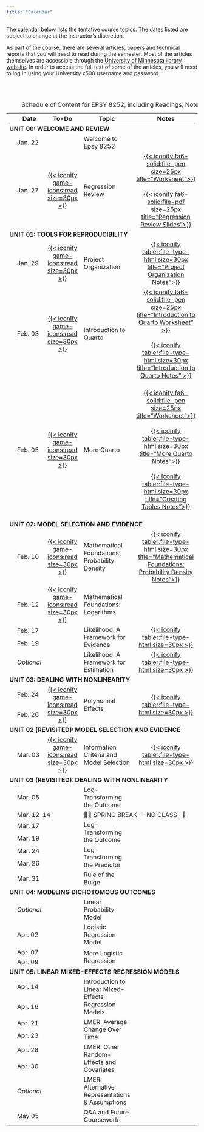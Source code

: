 ```yaml
---
title: "Calendar"
---
```



The calendar below lists the tentative course topics. The dates listed are subject to change at the instructor's discretion.

As part of the course, there are several articles, papers and technical reports that you will need to read during the semester. Most of the articles themselves are accessible through the [University of Minnesota library website](http://www.lib.umn.edu). In order to access the full text of some of the articles, you will need to log in using your University x500 username and password.

<br /><br />


<table class="table">
<caption>Schedule of Content for EPSY 8252, including Readings, Notes, QMD Documents, and R Script Files</caption>
<thead>
<tr>
<th style="width:10%;" id="blank"></th>
<th style="width:10%;" id="date">Date</th>
<th style="width:10%;text-align:center" id="todo">To-Do</th>
<th style="width:40%;" id="topic">Topic</th>
<th style="width:10%;text-align:center" id="notes">Notes</th>
<th style="width:10%;text-align:center" id="qmd">QMD</th>
<th style="width:10%;text-align:center" id="script">Script</th>
</tr>
</thead>

<tbody>

<!-- ---------------------------------- -->
<!-- UNIT 00: WELCOME AND REVIEW    -->
<!-- ---------------------------------- -->

<tr>
<td colspan="7" scope="colgroup" headers="blank todo topic notes qmd script"><b>UNIT 00: WELCOME AND REVIEW</b></td>
</tr>

<tr>
<td align="center" style="vertical-align:middle;" headers="blank">&nbsp;</td>
<td headers="date">Jan. 22</td>
<td align="center" style="vertical-align:middle;" headers="todo"></td>
<td headers="topic">Welcome to Epsy 8252</td>
<td align="center" style="vertical-align:middle;" headers="notes"></td>
<td align="center" style="vertical-align:middle;" headers="qmd"></td>
<td align="center" style="vertical-align:middle;" headers="script"></td>
</tr>

<tr>
<td align="center" style="vertical-align:middle;" headers="blank">&nbsp;</td>
<td style="vertical-align:middle;" headers="date">Jan. 27</td>
<td align="center" style="vertical-align:middle;" headers="todo">
  [{{< iconify game-icons:read size=30px >}}](readings/01-update-tech.html)
</td>
<td style="vertical-align:middle;" headers="topic">Regression Review</td>
<td align="center" style="vertical-align:middle;" headers="notes">
  [{{< iconify fa6-solid:file-pen size=25px title="Worksheet">}}](worksheets/worksheet-01-regression-review.html)<br/><br />
  [{{< iconify fa6-solid:file-pdf size=25px title="Regression Review Slides">}}](files/01-regression-review.pdf)
</td>
<td align="center" style="vertical-align:middle;" headers="qmd"></td>
<td align="center" style="vertical-align:middle;" headers="script">
  [{{< iconify file-icons:r size=30px title="Regression Review R Script File">}}](scripts/01-regression-review.R)
</td>
</tr>


<!-- ---------------------------------- -->
<!-- UNIT 01: TOOLS FOR REPRODUCIBILITY -->
<!-- ---------------------------------- -->

<tr>
<td colspan="7" scope="colgroup" headers="blank todo topic notes qmd script"><b>UNIT 01: TOOLS FOR REPRODUCIBILITY</b></td>
</tr>

<tr>
<td align="center" style="vertical-align:middle;" headers="blank">&nbsp;</td>
<td style="vertical-align:middle;" headers="date">Jan. 29</td>
<td align="center" style="vertical-align:middle;" headers="todo">
  [{{< iconify game-icons:read size=30px >}}](readings/02-project-organization.html)
</td>
<td style="vertical-align:middle;" headers="topic">Project Organization</td>
<td align="center" style="vertical-align:middle;" headers="notes">
  [{{< iconify tabler:file-type-html size=30px title="Project Organization Notes">}}](notes/02-project-organization.html)
</td>
<td align="center" style="vertical-align:middle;" headers="qmd">
  [{{< iconify simple-icons:quarto size=25px title="Project Organization QMD File" >}}](https://raw.githubusercontent.com/zief0002/fluffy-ants/main/notes/02-project-organization.qmd)
</td>
<td align="center" style="vertical-align:middle;" headers="script"></td>
</tr>

<tr>
<td align="center" style="vertical-align:middle;" headers="blank">&nbsp;</td>
<td style="vertical-align:middle;" headers="date">Feb. 03</td>
<td align="center" style="vertical-align:middle;" headers="todo">
  [{{< iconify game-icons:read size=30px >}}](readings/03-introduction-to-quarto.html)
</td>
<td style="vertical-align:middle;" headers="topic">Introduction to Quarto</td>
<td align="center" style="vertical-align:middle;" headers="notes">
  [{{< iconify fa6-solid:file-pen size=25px title="Introduction to Quarto Worksheet" >}}](worksheets/worksheet-03-hello-world-quarto.html)<br/><br />
  [{{< iconify tabler:file-type-html size=30px title="Introduction to Quarto Notes" >}}](notes/03-introduction-to-quarto.html)
</td>
<td align="center" style="vertical-align:middle;" headers="qmd">
   [{{< iconify simple-icons:quarto size=25px title="Worksheet QMD File" >}}](https://raw.githubusercontent.com/zief0002/fluffy-ants/main/worksheets/worksheet-03-hello-world-quarto.qmd)<br/><br />
   [{{< iconify simple-icons:quarto size=25px  title="Introduction to Quarto QMD File" >}}](https://raw.githubusercontent.com/zief0002/fluffy-ants/main/notes/03-introduction-to-quarto.qmd)
</td>
<td align="center" style="vertical-align:middle;" headers="script"></td>
</tr>


<tr>
<td align="center" style="vertical-align:middle;" headers="blank">&nbsp;</td>
<td style="vertical-align:middle;" headers="date">Feb. 05</td>
<td align="center" style="vertical-align:middle;" headers="todo">
  [{{< iconify game-icons:read size=30px >}}](readings/04-more-quarto.html)
</td>
<td style="vertical-align:middle;" headers="topic">More Quarto</td>
<td align="center" style="vertical-align:middle;" headers="notes">
  [{{< iconify fa6-solid:file-pen size=25px title="Worksheet">}}](worksheets/worksheet-04-more-quarto.html)<br/><br />
  [{{< iconify tabler:file-type-html size=30px title="More Quarto Notes">}}](notes/04-01-more-quarto.html)<br/><br />
  [{{< iconify tabler:file-type-html size=30px title="Creating Tables Notes">}}](notes/04-02-creating-tables.html)
</td>
<td align="center" style="vertical-align:middle;" headers="qmd">
   [{{< iconify simple-icons:quarto size=25px title="Worksheet QMD File" >}}](https://raw.githubusercontent.com/zief0002/fluffy-ants/main/worksheets/worksheet-04-more-quarto.qmd)<br/><br />
   [{{< iconify simple-icons:quarto size=25px title="More Quarto QMD File">}}](https://raw.githubusercontent.com/zief0002/fluffy-ants/main/notes/04-01-more-quarto.qmd)<br/><br />
   [{{< iconify simple-icons:quarto size=25px title="Creating Tables QMD File" >}}](https://raw.githubusercontent.com/zief0002/fluffy-ants/main/notes/04-02-creating-tables.qmd)
</td>
<td align="center" style="vertical-align:middle;" headers="script"></td>
</tr>

<!-- ------------------------------------- -->
<!-- UNIT 02: MODEL SELECTION AND EVIDENCE -->
<!-- ------------------------------------- -->

<tr>
<td colspan="7" scope="colgroup" headers="blank todo topic notes qmd script"><b>UNIT 02: MODEL SELECTION AND EVIDENCE</b></td>
</tr>

<tr>
<td align="center" style="vertical-align:middle;" headers="blank">&nbsp;</td>
<td style="vertical-align:middle;" headers="date">Feb. 10</td>
<td align="center" style="vertical-align:middle;" headers="todo">
  [{{< iconify game-icons:read size=30px >}}](readings/05-mathematical-foundations-probability.html)
</td>
<td style="vertical-align:middle;" headers="topic">Mathematical Foundations: Probability Density</td>
<td align="center" style="vertical-align:middle;" headers="notes">
  [{{< iconify tabler:file-type-html size=30px title="Mathematical Foundations: Probability Density Notes">}}](notes/05-mathematical-foundations-probability-density.html)
</td>
<td align="center" style="vertical-align:middle;" headers="qmd">
   [{{< iconify simple-icons:quarto size=25px title="Mathematical Foundations: Probability Density QMD File" >}}](https://raw.githubusercontent.com/zief0002/fluffy-ants/main/notes/05-mathematical-foundations-probability-density.qmd)
</td>
<td align="center" style="vertical-align:middle;" headers="script">
  [{{< iconify file-icons:r size=30px title="Mathematical Foundations: Probability Density R Script File">}}](scripts/05-mathematical-foundations-probability-density.R)
</td>
</tr>


<tr>
<td align="center" style="vertical-align:middle;" headers="blank">&nbsp;</td>
<td style="vertical-align:middle;" headers="date">Feb. 12</td>
<td align="center" style="vertical-align:middle;" headers="todo">
  [{{< iconify game-icons:read size=30px >}}](readings/06-mathematical-foundations-logarithms.html)
</td>
<td style="vertical-align:middle;" headers="topic">Mathematical Foundations: Logarithms</td>
<td align="center" style="vertical-align:middle;" headers="notes">
  <!-- [{{< iconify tabler:file-type-html size=30px >}}](notes/06-mathematical-foundations-logarithms.html) -->
</td>
<td align="center" style="vertical-align:middle;" headers="qmd">
   <!-- [{{< iconify simple-icons:quarto size=25px >}}](https://raw.githubusercontent.com/zief0002/fluffy-ants/main/notes/06-mathematical-foundations-logarithms.qmd) -->
</td>
<td align="center" style="vertical-align:middle;" headers="script">
  <!-- [{{< iconify file-icons:r size=30px >}}](scripts/06-mathematical-foundations-logarithms.R) -->
</td>
</tr>

<tr>
<td align="center" style="vertical-align:middle;" headers="blank">&nbsp;</td>
<td style="vertical-align:middle;" headers="date">Feb. 17</td>
<td align="center" style="vertical-align:middle;" rowspan="2" headers="todo"></td>
<td style="vertical-align:middle;" rowspan="2" headers="topic">Likelihood: A Framework for Evidence</td>
<td align="center" style="vertical-align:middle;" rowspan="2" headers="notes">
  [{{< iconify tabler:file-type-html size=30px >}}](notes/04-likelihood-evidence.html)
</td>
<td align="center" style="vertical-align:middle;" rowspan="2" headers="qmd">
   [{{< iconify simple-icons:quarto size=25px >}}](https://raw.githubusercontent.com/zief0002/fluffy-ants/main/notes/04-likelihood-evidence.qmd)
</td>
<td align="center" style="vertical-align:middle;" rowspan="2" headers="script">
  [{{< iconify file-icons:r size=30px >}}](scripts/04-likelihood-evidence.R)
</td>
</tr>

<tr>
<td align="center" style="vertical-align:middle;" headers="blank">&nbsp;</td>
<td style="vertical-align:middle;" headers="date">Feb. 19</td>
</tr>


<tr>
<td align="center" style="vertical-align:middle;" headers="blank">&nbsp;</td>
<td style="vertical-align:middle;" headers="date">*Optional* </td>
<td align="center" style="vertical-align:middle;" headers="todo"></td>
<td style="vertical-align:middle;" headers="topic">Likelihood: A Framework for Estimation</td>
<td align="center" style="vertical-align:middle;" headers="notes">
   [{{< iconify tabler:file-type-html size=30px >}}](notes/04-optional-likelihood-estimation.html)
</td>
<td align="center" style="vertical-align:middle;" headers="qmd">
  [{{< iconify simple-icons:quarto size=25px >}}](https://raw.githubusercontent.com/zief0002/fluffy-ants/main/notes/04-optional-likelihood-estimation.qmd)
</td>
<td align="center" style="vertical-align:middle;" headers="script"></td>
</tr>


<!-- ------------------------------------- -->
<!-- UNIT 03: DEALING WITH NONLINEARITY -->
<!-- ------------------------------------- -->

<tr>
<td colspan="7" scope="colgroup" headers="blank todo topic notes qmd script"><b>UNIT 03: DEALING WITH NONLINEARITY</b></td>
</tr>


<tr>
<td align="center" style="vertical-align:middle;" headers="blank">&nbsp;</td>
<td style="vertical-align:middle;" headers="date">Feb. 24</td>
<td align="center" style="vertical-align:middle;" rowspan="2" headers="todo">
  [{{< iconify game-icons:read size=30px >}}](readings/09-polynomial-effects.html)
</td>
<td style="vertical-align:middle;" rowspan="2" headers="topic">Polynomial Effects</td>
<td align="center" style="vertical-align:middle;" rowspan="2" headers="notes">
  [{{< iconify tabler:file-type-html size=30px >}}](notes/09-polynomial-effects.html)
</td>
<td align="center" style="vertical-align:middle;" rowspan="2" headers="qmd">
   [{{< iconify simple-icons:quarto size=25px >}}](https://raw.githubusercontent.com/zief0002/fluffy-ants/main/notes/09-polynomial-effects.qmd)
</td>
<td align="center" style="vertical-align:middle;" rowspan="2" headers="script">
  [{{< iconify file-icons:r size=30px >}}](scripts/09-polynomial-effects.R)
</td>
</tr>

<tr>
<td align="center" style="vertical-align:middle;" headers="blank">&nbsp;</td>
<td style="vertical-align:middle;" headers="date">Feb. 26</td>
</tr>


<tr>
<td colspan="7" scope="colgroup" headers="blank todo topic notes qmd script"><b>UNIT 02 (REVISITED): MODEL SELECTION AND EVIDENCE</b></td>
</tr>

<tr>
<td align="center" style="vertical-align:middle;" headers="blank">&nbsp;</td>
<td style="vertical-align:middle;" headers="date">Mar. 03</td>
<td align="center" style="vertical-align:middle;" headers="todo">
  [{{< iconify game-icons:read size=30px >}}](readings/10-information-criteria-and-model-selection.html)
</td>
<td style="vertical-align:middle;" headers="topic">Information Criteria and Model Selection</td>
<td align="center" style="vertical-align:middle;" headers="notes">
  [{{< iconify tabler:file-type-html size=30px >}}](notes/10-information-criteria-and-model-selection.html)
</td>
<td align="center" style="vertical-align:middle;" headers="qmd">
   [{{< iconify simple-icons:quarto size=25px >}}](https://raw.githubusercontent.com/zief0002/fluffy-ants/main/notes/10-information-criteria-and-model-selection.qmd)
</td>
<td align="center" style="vertical-align:middle;" headers="script">
  [{{< iconify file-icons:r size=30px >}}](scripts/10-information-criteria-and-model-selection.R)
</td>
</tr>


<!-- ------------------------------------- -->
<!-- UNIT 03 (REVISITED): DEALING WITH NONLINEARITY -->
<!-- ------------------------------------- -->

<tr>
<td colspan="7" scope="colgroup" headers="blank todo topic notes qmd script"><b>UNIT 03 (REVISITED): DEALING WITH NONLINEARITY</b></td>
</tr>

<tr>
<td align="center" style="vertical-align:middle;" headers="blank">&nbsp;</td>
<td style="vertical-align:middle;" headers="date">Mar. 05</td>
<td align="center" style="vertical-align:middle;" headers="todo"></td>
<td style="vertical-align:middle;" headers="topic">Log-Transforming the Outcome</td>
<td align="center" style="vertical-align:middle;" headers="notes">
  <!-- [{{< iconify tabler:file-type-html size=30px >}}](notes/07-logarithmic-transformations-outcome.html) -->
</td>
<td align="center" style="vertical-align:middle;" headers="qmd">
   <!-- [{{< iconify simple-icons:quarto size=25px >}}](https://raw.githubusercontent.com/zief0002/fluffy-ants/main/notes/07-logarithmic-transformations-outcome.qmd) -->
</td>
<td align="center" style="vertical-align:middle;" headers="script">
  <!-- [{{< iconify file-icons:r size=30px >}}](scripts/07-logarithmic-transformations-outcome.R) -->
</td>
</tr>



<tr>
<td align="center" style="vertical-align:middle;" headers="blank">&nbsp;</td>
<td style="vertical-align:middle;" colspan=2 headers="date notes">Mar. 12&ndash;14</td>
<td style="vertical-align:middle;" colspan=4 headers="topic qmd script">🎉🍹 SPRING BREAK &mdash; NO CLASS &nbsp; 🛌</td>
</tr>



<tr>
<td align="center" style="vertical-align:middle;" headers="blank">&nbsp;</td>
<td style="vertical-align:middle;" headers="date">Mar. 17</td>
<td align="center" style="vertical-align:middle;" rowspan="2" headers="todo"></td>
<td style="vertical-align:middle;" rowspan="2" headers="topic">Log-Transforming the Outcome</td>
<td align="center" style="vertical-align:middle;" rowspan="2" headers="notes">
  <!-- [{{< iconify tabler:file-type-html size=30px >}}](notes/07-logarithmic-transformations-outcome.html) -->
</td>
<td align="center" style="vertical-align:middle;" rowspan="2" headers="qmd">
   <!-- [{{< iconify simple-icons:quarto size=25px >}}](https://raw.githubusercontent.com/zief0002/fluffy-ants/main/notes/07-logarithmic-transformations-outcome.qmd) -->
</td>
<td align="center" style="vertical-align:middle;" rowspan="2" headers="script">
  <!-- [{{< iconify file-icons:r size=30px >}}](scripts/07-logarithmic-transformations-outcome.R) -->
</td>
</tr>

<tr>
<td align="center" style="vertical-align:middle;" headers="blank">&nbsp;</td>
<td style="vertical-align:middle;" headers="date">Mar. 19</td>
</tr>


<tr>
<td align="center" style="vertical-align:middle;" headers="blank">&nbsp;</td>
<td style="vertical-align:middle;" headers="date">Mar. 24</td>
<td align="center" style="vertical-align:middle;" rowspan="2" headers="todo"></td>
<td style="vertical-align:middle;" rowspan="2" headers="topic">Log-Transforming the Predictor</td>
<td align="center" style="vertical-align:middle;" rowspan="2" headers="notes">
  <!-- [{{< iconify tabler:file-type-html size=30px >}}](notes/08-logarithmic-transformations-predictor.html) -->
</td>
<td align="center" style="vertical-align:middle;" rowspan="2" headers="qmd">
   <!-- [{{< iconify simple-icons:quarto size=25px >}}](https://raw.githubusercontent.com/zief0002/fluffy-ants/main/notes/08-logarithmic-transformations-predictor.qmd) -->
</td>
<td align="center" style="vertical-align:middle;" rowspan="2" headers="script">
  <!-- [{{< iconify file-icons:r size=30px >}}](scripts/08-logarithmic-transformations-predictor.R) -->
</td>
</tr>

<tr>
<td align="center" style="vertical-align:middle;" headers="blank">&nbsp;</td>
<td style="vertical-align:middle;" headers="date">Mar. 26</td>
</tr>


<tr>
<td align="center" style="vertical-align:middle;" headers="blank">&nbsp;</td>
<td style="vertical-align:middle;" headers="date">Mar. 31</td>
<td align="center" style="vertical-align:middle;" headers="todo"></td>
<td style="vertical-align:middle;" headers="topic">Rule of the Bulge</td>
<td align="center" style="vertical-align:middle;" headers="notes">
  <!-- [{{< iconify tabler:file-type-html size=30px >}}](notes/09-rule-of-the-bulge.html) -->
</td>
<td align="center" style="vertical-align:middle;" headers="qmd">
   <!-- [{{< iconify simple-icons:quarto size=25px >}}](https://raw.githubusercontent.com/zief0002/fluffy-ants/main/notes/09-rule-of-the-bulge.qmd) -->
</td>
<td align="center" style="vertical-align:middle;" headers="script">
  <!-- [{{< iconify file-icons:r size=30px >}}](scripts/09-rule-of-the-bulge.R) -->
</td>
</tr>


<!-- -------------------------------------- -->
<!-- Unit 04: Modeling Dichotomous Outcomes -->
<!-- -------------------------------------- -->

<tr>
<td colspan="7" scope="colgroup" headers="blank todo topic notes qmd script"><b>UNIT 04: MODELING DICHOTOMOUS OUTCOMES</b></td>
</tr>


<tr>
<td align="center" style="vertical-align:middle;" headers="blank">&nbsp;</td>
<td style="vertical-align:middle;" headers="date">*Optional*</td>
<td align="center" style="vertical-align:middle;" headers="todo"></td>
<td style="vertical-align:middle;" headers="topic">Linear Probability Model</td>
<td align="center" style="vertical-align:middle;" headers="notes">
  <!-- [{{< iconify tabler:file-type-html size=30px >}}](notes/10-optional-linear-probability-model.html) -->
</td>
<td align="center" style="vertical-align:middle;" headers="qmd">
   <!-- [{{< iconify simple-icons:quarto size=25px >}}](https://raw.githubusercontent.com/zief0002/fluffy-ants/main/notes/10-optional-linear-probability-model.qmd) -->
</td>
<td align="center" style="vertical-align:middle;" headers="script">
  <!-- [{{< iconify file-icons:r size=30px >}}](scripts/10-optional-linear-probability-model.R) -->
</td>
</tr>


<tr>
<td align="center" style="vertical-align:middle;" headers="blank">&nbsp;</td>
<td style="vertical-align:middle;" headers="date">Apr. 02</td>
<td align="center" style="vertical-align:middle;" headers="todo"></td>
<td style="vertical-align:middle;" headers="topic">Logistic Regression Model</td>
<td align="center" style="vertical-align:middle;" headers="notes">
  <!-- [{{< iconify tabler:file-type-html size=30px >}}](notes/10-optional-linear-probability-model.html) -->
</td>
<td align="center" style="vertical-align:middle;" headers="qmd">
   <!-- [{{< iconify simple-icons:quarto size=25px >}}](https://raw.githubusercontent.com/zief0002/fluffy-ants/main/notes/10-optional-linear-probability-model.qmd) -->
</td>
<td align="center" style="vertical-align:middle;" headers="script">
  <!-- [{{< iconify file-icons:r size=30px >}}](scripts/10-optional-linear-probability-model.R) -->
</td>
</tr>


<tr>
<td align="center" style="vertical-align:middle;" headers="blank">&nbsp;</td>
<td style="vertical-align:middle;" headers="date">Apr. 07</td>
<td align="center" style="vertical-align:middle;" rowspan="2" headers="todo"></td>
<td style="vertical-align:middle;" rowspan="2" headers="topic">More Logistic Regression</td>
<td align="center" style="vertical-align:middle;" rowspan="2" headers="notes">
  <!-- [{{< iconify tabler:file-type-html size=30px >}}](notes/08-logarithmic-transformations-predictor.html) -->
</td>
<td align="center" style="vertical-align:middle;" rowspan="2" headers="qmd">
   <!-- [{{< iconify simple-icons:quarto size=25px >}}](https://raw.githubusercontent.com/zief0002/fluffy-ants/main/notes/08-logarithmic-transformations-predictor.qmd) -->
</td>
<td align="center" style="vertical-align:middle;" rowspan="2" headers="script">
  <!-- [{{< iconify file-icons:r size=30px >}}](scripts/08-logarithmic-transformations-predictor.R) -->
</td>
</tr>

<tr>
<td align="center" style="vertical-align:middle;" headers="blank">&nbsp;</td>
<td style="vertical-align:middle;" headers="date">Apr. 09</td>
</tr>

<!-- ----------------------------------------------- -->
<!-- Unit 05: Linear Mixed-Effects Regression Models -->
<!-- ----------------------------------------------- -->

<tr>
<td colspan="7" scope="colgroup" headers="blank todo topic notes qmd script"><b>UNIT 05: LINEAR MIXED-EFFECTS REGRESSION MODELS</b></td>
</tr>


<tr>
<td align="center" style="vertical-align:middle;" headers="blank">&nbsp;</td>
<td style="vertical-align:middle;" headers="date">Apr. 14</td>
<td align="center" style="vertical-align:middle;" rowspan="2" headers="todo"></td>
<td style="vertical-align:middle;" rowspan="2" headers="topic">Introduction to Linear Mixed-Effects Regression Models</td>
<td align="center" style="vertical-align:middle;" rowspan="2" headers="notes">
  <!-- [{{< iconify tabler:file-type-html size=30px >}}](notes/08-logarithmic-transformations-predictor.html) -->
</td>
<td align="center" style="vertical-align:middle;" rowspan="2" headers="qmd">
   <!-- [{{< iconify simple-icons:quarto size=25px >}}](https://raw.githubusercontent.com/zief0002/fluffy-ants/main/notes/08-logarithmic-transformations-predictor.qmd) -->
</td>
<td align="center" style="vertical-align:middle;" rowspan="2" headers="script">
  <!-- [{{< iconify file-icons:r size=30px >}}](scripts/08-logarithmic-transformations-predictor.R) -->
</td>
</tr>

<tr>
<td align="center" style="vertical-align:middle;" headers="blank">&nbsp;</td>
<td headers="date">Apr. 16</td>
</tr>


<tr>
<td align="center" style="vertical-align:middle;" headers="blank">&nbsp;</td>
<td style="vertical-align:middle;" headers="date">Apr. 21</td>
<td align="center" style="vertical-align:middle;" rowspan="2" headers="todo"></td>
<td style="vertical-align:middle;" rowspan="2" headers="topic">LMER: Average Change Over Time</td>
<td align="center" style="vertical-align:middle;" rowspan="2" headers="notes">
  <!-- [{{< iconify tabler:file-type-html size=30px >}}](notes/08-logarithmic-transformations-predictor.html) -->
</td>
<td align="center" style="vertical-align:middle;" rowspan="2" headers="qmd">
   <!-- [{{< iconify simple-icons:quarto size=25px >}}](https://raw.githubusercontent.com/zief0002/fluffy-ants/main/notes/08-logarithmic-transformations-predictor.qmd) -->
</td>
<td align="center" style="vertical-align:middle;" rowspan="2" headers="script">
  <!-- [{{< iconify file-icons:r size=30px >}}](scripts/08-logarithmic-transformations-predictor.R) -->
</td>
</tr>

<tr>
<td align="center" style="vertical-align:middle;" headers="blank">&nbsp;</td>
<td style="vertical-align:middle;" headers="date">Apr. 23</td>
</tr>


<tr>
<td align="center" style="vertical-align:middle;" headers="blank">&nbsp;</td>
<td style="vertical-align:middle;" headers="date">Apr. 28</td>
<td align="center" style="vertical-align:middle;" rowspan="2" headers="todo"></td>
<td style="vertical-align:middle;" rowspan="2" headers="topic">LMER: Other Random-Effects and Covariates</td>
<td align="center" style="vertical-align:middle;" rowspan="2" headers="notes">
  <!-- [{{< iconify tabler:file-type-html size=30px >}}](notes/08-logarithmic-transformations-predictor.html) -->
</td>
<td align="center" style="vertical-align:middle;" rowspan="2" headers="qmd">
   <!-- [{{< iconify simple-icons:quarto size=25px >}}](https://raw.githubusercontent.com/zief0002/fluffy-ants/main/notes/08-logarithmic-transformations-predictor.qmd) -->
</td>
<td align="center" style="vertical-align:middle;" rowspan="2" headers="script">
  <!-- [{{< iconify file-icons:r size=30px >}}](scripts/08-logarithmic-transformations-predictor.R) -->
</td>
</tr>

<tr>
<td align="center" style="vertical-align:middle;" headers="blank">&nbsp;</td>
<td style="vertical-align:middle;" headers="date">Apr. 30</td>
</tr>

<tr>
<td align="center" style="vertical-align:middle;" headers="blank">&nbsp;</td>
<td style="vertical-align:middle;" headers="date">*Optional*</td>
<td align="center" style="vertical-align:middle;" headers="todo"></td>
<td style="vertical-align:middle;" headers="topic">LMER: Alternative Representations &amp; Assumptions</td>
<td align="center" style="vertical-align:middle;" headers="notes">
  <!-- [{{< iconify tabler:file-type-html size=30px >}}](notes/10-optional-linear-probability-model.html) -->
</td>
<td align="center" style="vertical-align:middle;" headers="qmd">
   <!-- [{{< iconify simple-icons:quarto size=25px >}}](https://raw.githubusercontent.com/zief0002/fluffy-ants/main/notes/10-optional-linear-probability-model.qmd) -->
</td>
<td align="center" style="vertical-align:middle;" headers="script">
  <!-- [{{< iconify file-icons:r size=30px >}}](scripts/10-optional-linear-probability-model.R) -->
</td>
</tr>


<tr>
<td align="center" style="vertical-align:middle;" headers="blank">&nbsp;</td>
<td style="vertical-align:middle;" headers="date">May 05</td>
<td align="center" style="vertical-align:middle;" headers="todo"></td>
<td style="vertical-align:middle;" headers="topic">Q&amp;A and Future Coursework</td>
<td align="center" style="vertical-align:middle;" headers="notes">
  <!-- [{{< iconify tabler:file-type-html size=30px >}}](notes/10-optional-linear-probability-model.html) -->
</td>
<td align="center" style="vertical-align:middle;" headers="qmd">
   <!-- [{{< iconify simple-icons:quarto size=25px >}}](https://raw.githubusercontent.com/zief0002/fluffy-ants/main/notes/10-optional-linear-probability-model.qmd) -->
</td>
<td align="center" style="vertical-align:middle;" headers="script">
  <!-- [{{< iconify file-icons:r size=30px >}}](scripts/10-optional-linear-probability-model.R) -->
</td>
</tr>


</tbody>
</table>   






<!-- ### Feb. 10: More Quarto---Citations, Equations, Creating Tables with `gt` -->

<!-- - [Notes: Citations](notes/03-more-quarto.html) <br /> -->
<!-- - [Notes: Creating Tables ](notes/03-creating-tables.html) <br /> -->
<!-- - [QMD Document: Citations](https://raw.githubusercontent.com/zief0002/fluffy-ants/main/notes/03-more-quarto.qmd) -->
<!-- - [QMD Document: Creating Tables](https://raw.githubusercontent.com/zief0002/fluffy-ants/main/notes/03-creating-tables.qmd) -->




